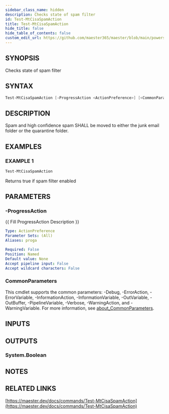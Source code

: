 ```yaml
---
sidebar_class_name: hidden
description: Checks state of spam filter
id: Test-MtCisaSpamAction
title: Test-MtCisaSpamAction
hide_title: false
hide_table_of_contents: false
custom_edit_url: https://github.com/maester365/maester/blob/main/powershell/public/Test-MtCisaSpamAction.ps1
---
```


## SYNOPSIS

Checks state of spam filter

## SYNTAX

```powershell
Test-MtCisaSpamAction [-ProgressAction <ActionPreference>] [<CommonParameters>]
```

## DESCRIPTION

Spam and high confidence spam SHALL be moved to either the junk email folder or the quarantine folder.

## EXAMPLES

### EXAMPLE 1

```powershell
Test-MtCisaSpamAction
```

Returns true if spam filter enabled

## PARAMETERS

### -ProgressAction

\{\{ Fill ProgressAction Description \}\}

```yaml
Type: ActionPreference
Parameter Sets: (All)
Aliases: proga

Required: False
Position: Named
Default value: None
Accept pipeline input: False
Accept wildcard characters: False
```

### CommonParameters

This cmdlet supports the common parameters: -Debug, -ErrorAction, -ErrorVariable, -InformationAction, -InformationVariable, -OutVariable, -OutBuffer, -PipelineVariable, -Verbose, -WarningAction, and -WarningVariable. For more information, see [about_CommonParameters](http://go.microsoft.com/fwlink/?LinkID=113216).

## INPUTS

## OUTPUTS

### System.Boolean

## NOTES

## RELATED LINKS

[https://maester.dev/docs/commands/Test-MtCisaSpamAction](https://maester.dev/docs/commands/Test-MtCisaSpamAction)
